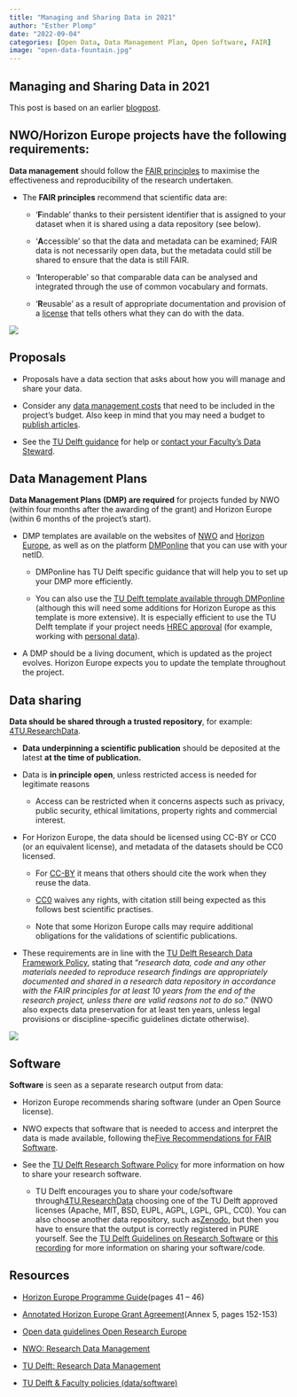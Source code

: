 ```yaml
---
title: "Managing and Sharing Data in 2021"
author: "Esther Plomp"
date: "2022-09-04"
categories: [Open Data, Data Management Plan, Open Software, FAIR]
image: "open-data-fountain.jpg"
---
```


## Managing and Sharing Data in 2021

This post is based on an earlier [blogpost](https://openworking.wordpress.com/2021/09/17/managing-and-sharing-data-in-2021/).

## **NWO/Horizon Europe projects have the following requirements:**

**Data management** should follow the [FAIR principles](https://estherplomp.github.io/TNW-OS-support/posts/FAIR/) to maximise the effectiveness and reproducibility of the research undertaken. 

-   The **FAIR principles** recommend that scientific data are: 

    -   '**F**indable' thanks to their persistent identifier that is assigned to your dataset when it is shared using a data repository (see below).

    -   '**A**ccessible' so that the data and metadata can be examined; FAIR data is not necessarily open data, but the metadata could still be shared to ensure that the data is still FAIR.

    -   '**I**nteroperable' so that comparable data can be analysed and integrated through the use of common vocabulary and formats.

    -   '**R**eusable' as a result of appropriate documentation and provision of a [license](https://data.4tu.nl/info/en/use/publish-cite/upload-your-data-in-our-data-repository/licencing) that tells others what they can do with the data. 

![](https://openworking.files.wordpress.com/2021/09/1728_turi_book-sprint_8-fair-principles_040619-1.jpg?w=526)

## **Proposals**

-   Proposals have a data section that asks about how you will manage and share your data.

-   Consider any [data management costs](https://www.tudelft.nl/en/library/research-data-management/r/plan/data-management-costs) that need to be included in the project's budget. Also keep in mind that you may need a budget to [publish articles](https://openworking.wordpress.com/2020/11/19/publishing-articles-in-2021/). 

-   See the [TU Delft guidance](https://www.tudelft.nl/en/library/research-data-management/r/plan/grant-proposals/data-management-sections-for-grant-proposals) for help or [contact your Faculty's Data Steward](https://www.tudelft.nl/en/library/research-data-management/r/support/data-stewardship/contact). 

## **Data Management Plans**

**Data Management Plans (DMP) are required** for projects funded by NWO (within four months after the awarding of the grant) and Horizon Europe (within 6 months of the project's start). 

-   DMP templates are available on the websites of [NWO](https://www.nwo.nl/en/research-data-management) and [Horizon Europe](https://ec.europa.eu/info/funding-tenders/opportunities/docs/2021-2027/horizon/temp-form/report/data-management-plan-template_he_en.docx), as well as on the platform [DMPonline](https://dmponline.tudelft.nl/) that you can use with your netID. 

    -   DMPonline has TU Delft specific guidance that will help you to set up your DMP more efficiently. 

    -   You can also use the [TU Delft template available through DMPonline](https://www.tudelft.nl/en/library/research-data-management/r/plan/dmponline/dmponline) (although this will need some additions for Horizon Europe as this template is more extensive). It is especially efficient to use the TU Delft template if your project needs [HREC approval](https://www.tudelft.nl/en/about-tu-delft/strategy/integrity-policy/human-research-ethics) (for example, working with [personal data](https://www.tudelft.nl/en/privacy-security/privacy)).

-   A DMP should be a living document, which is updated as the project evolves. Horizon Europe expects you to update the template throughout the project.

## **Data sharing**

**Data should be shared through a trusted repository**, for example: [4TU.ResearchData](https://data.4tu.nl/info//en/).

-   **Data underpinning a scientific publication** should be deposited at the latest **at the time of publication.**

-   Data is **in principle open**, unless restricted access is needed for legitimate reasons

    -   Access can be restricted when it concerns aspects such as privacy, public security, ethical limitations, property rights and commercial interest.

-   For Horizon Europe, the data should be licensed using CC-BY or CC0 (or an equivalent license), and metadata of the datasets should be CC0 licensed. 

    -   For [CC-BY](https://creativecommons.org/licenses/by/4.0/) it means that others should cite the work when they reuse the data. 

    -   [CC0](https://creativecommons.org/publicdomain/zero/1.0/) waives any rights, with citation still being expected as this follows best scientific practises. 

    -   Note that some Horizon Europe calls may require additional obligations for the validations of scientific publications. 

-   These requirements are in line with the [TU Delft Research Data Framework Policy](https://doi.org/10.5281/zenodo.2573159), stating that "*research data, code and any other materials needed to reproduce research findings are appropriately documented and shared in a research data repository in accordance with the FAIR principles for at least 10 years from the end of the research project, unless there are valid reasons not to do so*." (NWO also expects data preservation for at least ten years, unless legal provisions or discipline-specific guidelines dictate otherwise). 

![](https://openworking.files.wordpress.com/2021/09/fountain-of-open-data-with-text-1.jpg?w=576)

## **Software**

**Software** is seen as a separate research output from data:

-   Horizon Europe recommends sharing software (under an Open Source license).

-   NWO expects that software that is needed to access and interpret the data is made available, following the[Five Recommendations for FAIR Software](https://fair-software.nl/).

-   See the [TU Delft Research Software Policy](http://doi.org/10.5281/zenodo.4629662) for more information on how to share your research software. 

    -   TU Delft encourages you to share your code/software through[4TU.ResearchData](https://data.4tu.nl/info/en/) choosing one of the TU Delft approved licenses (Apache, MIT, BSD, EUPL, AGPL, LGPL, GPL, CC0). You can also choose another data repository, such as[Zenodo](https://zenodo.org/), but then you have to ensure that the output is correctly registered in PURE yourself. See the [TU Delft Guidelines on Research Software](http://doi.org/10.5281/zenodo.4629635) or [this recording](https://youtu.be/bPl5sdTvLMM?t=1394) for more information on sharing your software/code.

## Resources

-   [Horizon Europe Programme Guide](https://intellectual-property-helpdesk.ec.europa.eu/news-events/news/horizon-europe-programme-guide-released-2021-06-20_en)(pages 41 -- 46)

-   [Annotated Horizon Europe Grant Agreement](https://ec.europa.eu/info/funding-tenders/opportunities/docs/2021-2027/common/guidance/aga_en.pdf)(Annex 5, pages 152-153)

-   [Open data guidelines Open Research Europe](https://open-research-europe.ec.europa.eu/blog/open-data-guidelines-open-research-europe)

-   [NWO: Research Data Management](https://www.nwo.nl/en/research-data-management)

-   [TU Delft: Research Data Management](https://www.tudelft.nl/library/research-data-management)

-   [TU Delft & Faculty policies (data/software)](https://www.tudelft.nl/en/library/research-data-management/r/policies/tu-delft-faculty-policies/)
